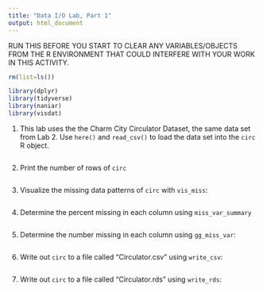 ```yaml
---
title: "Data I/O Lab, Part 1"
output: html_document
---
```


RUN THIS BEFORE YOU START TO CLEAR ANY VARIABLES/OBJECTS FROM THE R ENVIRONMENT THAT COULD INTERFERE WITH YOUR WORK IN THIS ACTIVITY.
```r
rm(list=ls())
```


```r
library(dplyr)
library(tidyverse)
library(naniar)
library(visdat)
```

1. This lab uses the the Charm City Circulator Dataset, the same data set from Lab 2. Use `here()` and `read_csv()` to load the data set into the `circ` R object.
```r

```

2. Print the number of rows of `circ`
```r

```


3. Visualize the missing data patterns of `circ` with `vis_miss`:
```r

```

4. Determine the percent missing in each column using `miss_var_summary`

```r

```

5. Determine the number missing in each column using `gg_miss_var`:
```r

```


6. Write out `circ` to a file called "Circulator.csv" using `write_csv`:
```r

```


7. Write out `circ` to a file called "Circulator.rds" using `write_rds`:

```r

```